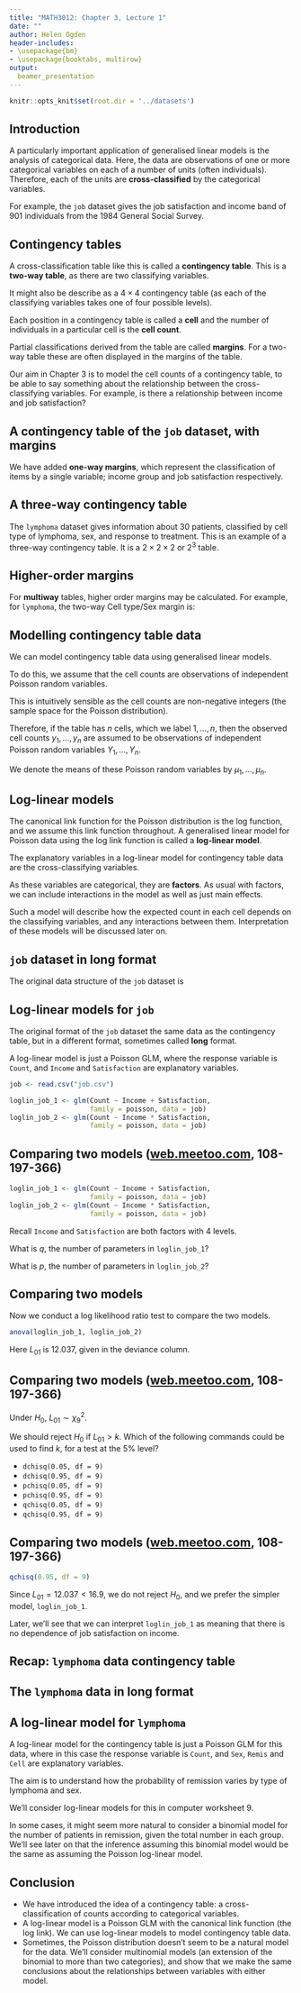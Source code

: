 ```yaml
---
title: "MATH3012: Chapter 3, Lecture 1"
date: ""
author: Helen Ogden
header-includes:
- \usepackage{bm}
- \usepackage{booktabs, multirow}
output:
  beamer_presentation
---
```



```r
knitr::opts_knit$set(root.dir = '../datasets')
```

## Introduction

A particularly important application of generalised linear models
is the analysis of categorical data.
Here, the data are observations of one or more categorical variables
on each of a number of units (often individuals).
Therefore, each of the units are **cross-classified** by the categorical
variables.

For example, the `job` dataset gives the job satisfaction
and income band of 901
individuals from the 1984 General Social Survey.

\scriptsize
\centering
\begin{tabular}{lrrrr}
\toprule
  & \multicolumn{4}{c}{Job Satisfaction} \\
Income (\$) & Very Dissat. & A Little Dissat. & Moderately Sat. & Very Sat. \\
\midrule
<6000 & 20 & 24 & 80 & 82\\
6000-15000 & 22 & 38 & 104 & 125\\
15000-25000 & 13 & 28 & 81 & 113\\
>25000 & 7 & 18 & 54 & 92\\
\bottomrule
\end{tabular}


## Contingency tables

A cross-classification table like this is called a **contingency table**.
This is a **two-way table**, as there are two classifying variables.

It might also be describe as a $4\times 4$ contingency table
(as each of the classifying variables takes one of four possible levels).

Each position in a contingency table is called a **cell** and the
number of individuals in a particular cell is the **cell count**.

Partial classifications derived from the table are called **margins**.
For a two-way table these are often displayed in the
margins of the table.

Our aim in Chapter 3 is to model the cell counts of a contingency
table, to be able to say something about the relationship between
the cross-classifying variables. For example, is there a relationship
between income and job satisfaction?

## A contingency table of the `job` dataset, with margins

\scriptsize
\begin{center}
\begin{tabular}{lrrrrr}
\toprule
  & \multicolumn{4}{c}{Job Satisfaction}  & \\
  \cmidrule{2-5}
Income (\$) & Very Dissat. & A Little Dissat. & Moderately Sat. & Very Sat. &
{\bf Sum}\\
\midrule
<6000 & 20 & 24 & 80 & 82 & {\bf 206}\\
6000-15000 & 22 & 38 & 104 & 125 & {\bf 289}\\
15000-25000 & 13 & 28 & 81 & 113 & {\bf 235}\\
>25000 & 7 & 18 & 54 & 92 & {\bf 171}\\
{\bf Sum} & {\bf 62} & {\bf 108} & {\bf 319} & {\bf 412} & {\bf 901} \\
\bottomrule
\end{tabular}
\end{center}

\normalsize
We have added **one-way margins**, which represent the classification of items by
a single variable; income group and job satisfaction respectively.

## A three-way contingency table

The `lymphoma` dataset gives information about 30 patients, classified
by cell type of lymphoma, sex, and response to treatment. This is an example of a
three-way contingency table. It is a $2\times 2\times 2$ or $2^3$ table.

\begin{center}
\begin{tabular}{lrrr}
\toprule
 & & \multicolumn{2}{c}{Remission} \\
 \cmidrule{3-4}
Cell Type & Sex  & No & Yes\\
\midrule
\multirow{2}{*}{Diffuse} & Female & 3 & 1\\
 & Male & 12 & 1\\
 \midrule
\multirow{2}{*}{Nodular} & Female & 2 & 6\\
 & Male & 1 & 4\\
\bottomrule
\end{tabular}
\end{center}

## Higher-order margins

For **multiway** tables, higher order margins may be calculated.
For example, for `lymphoma`, the two-way Cell type/Sex margin is:

\begin{center}
\begin{tabular}{lrr}
\toprule
&  \multicolumn{2}{c}{Sex} \\
\cmidrule{2-3}
Cell Type  & Female & Male\\
\midrule
Diffuse & 4 & 13\\
Nodular & 8 & 5\\
\bottomrule
\end{tabular}
\end{center}

## Modelling contingency table data

We can model contingency table data using generalised linear models.

To do this, we assume that the cell counts are observations
of independent Poisson random variables.

This is intuitively sensible as the cell counts are non-negative integers
(the sample space for the Poisson distribution).

Therefore, if the table has $n$ cells, which we label $1,\ldots ,n$, then
the observed cell counts $y_1,\ldots ,y_n$ are assumed to be observations
of independent Poisson random variables $Y_1,\ldots ,Y_n$.

We denote the means of these Poisson random variables by $\mu_1,\ldots ,\mu_n$.


## Log-linear models

The canonical link function for the Poisson distribution
is the log function, and we assume this link function throughout.
A generalised linear model for Poisson data using
the log link function is called a **log-linear model**.


The explanatory variables in a log-linear model for contingency table data are
the cross-classifying variables. 

As these variables are categorical, they are
**factors**. As usual with factors, we can include interactions in the model
as well as just main effects. 

Such a model will describe how the expected count
in each cell depends on the classifying variables, and any interactions between
them. Interpretation of these models will be discussed later on.

## `job` dataset in long format

The original data structure of the `job` dataset is

\scriptsize
\begin{center}
\begin{tabular}{llr}
\toprule
Income & Satisfaction & Count\\
\midrule
<6000 & Very Dissatisfied & 20\\
<6000 & A Little Dissatisfied & 24\\
<6000 & Moderately Satisfied & 80\\
<6000 & Very Satisfied & 82\\
6000-15000 & Very Dissatisfied & 22\\
6000-15000 & A Little Dissatisfied & 38\\
6000-15000 & Moderately Satisfied & 104\\
6000-15000 & Very Satisfied & 125\\
15000-25000 & Very Dissatisfied & 13\\
15000-25000 & A Little Dissatisfied & 28\\
15000-25000 & Moderately Satisfied & 81\\
15000-25000 & Very Satisfied & 113\\
>25000 & Very Dissatisfied & 7\\
>25000 & A Little Dissatisfied & 18\\
>25000 & Moderately Satisfied & 54\\
>25000 & Very Satisfied & 92\\
\bottomrule
\end{tabular}
\end{center}



## Log-linear models for `job`

The original format of the `job` dataset the same data 
as the contingency table,
but in a different format, sometimes called **long** format.

A log-linear model is just a Poisson GLM, where
the response variable is `Count`, and `Income`
and `Satisfaction` are explanatory variables.

```r
job <- read.csv("job.csv")
```
```r
loglin_job_1 <- glm(Count ~ Income + Satisfaction, 
                    family = poisson, data = job)
loglin_job_2 <- glm(Count ~ Income * Satisfaction, 
                    family = poisson, data = job)
```

## Comparing two models ([web.meetoo.com](https://web.meetoo.com), 108-197-366)

```r
loglin_job_1 <- glm(Count ~ Income + Satisfaction, 
                    family = poisson, data = job)
loglin_job_2 <- glm(Count ~ Income * Satisfaction, 
                    family = poisson, data = job)
```
Recall `Income` and 
`Satisfaction` are both factors with 4 levels.

What is $q$, the number of parameters in `loglin_job_1`?

\pause

What is $p$, the number of parameters in `loglin_job_2`?


## Comparing two models

Now we conduct a log likelihood ratio test to compare the two models.
\scriptsize
```r
anova(loglin_job_1, loglin_job_2)
```
\normalsize
Here $L_{01}$ is $12.037$, given in the deviance column.

## Comparing two models ([web.meetoo.com](https://web.meetoo.com), 108-197-366)

Under $H_0$, $L_{01} \sim \chi^2_9$. 

We should reject $H_0$ if $L_{01} > k$. Which of the following
commands could be used to find $k$, for a test at the $5\%$ level?

- `dchisq(0.05, df = 9)`
- `dchisq(0.95, df = 9)`
- `pchisq(0.05, df = 9)`
- `pchisq(0.95, df = 9)`
- `qchisq(0.05, df = 9)`
- `qchisq(0.95, df = 9)`

##  Comparing two models ([web.meetoo.com](https://web.meetoo.com), 108-197-366)

```r
qchisq(0.95, df = 9)
```
Since $L_{01} =  12.037 < 16.9$, we do not reject $H_0$, and
we prefer the simpler model, `loglin_job_1`.

Later, we'll see that we can interpret `loglin_job_1` as meaning
that there is no dependence
of job satisfaction on income.

## Recap: `lymphoma` data contingency table

\begin{center}
\begin{tabular}{lrrr}
\toprule
 & & \multicolumn{2}{c}{Remission} \\
 \cmidrule{3-4}
Cell Type & Sex  & No & Yes\\
\midrule
\multirow{2}{*}{Diffuse} & Female & 3 & 1\\
 & Male & 12 & 1\\
 \midrule
\multirow{2}{*}{Nodular} & Female & 2 & 6\\
 & Male & 1 & 4\\
\bottomrule
\end{tabular}
\end{center}

## The `lymphoma` data in long format

\begin{center}
\begin{tabular}{lllr}
\toprule
Cell & Sex & Remis & Count\\
\midrule
Nodular & Male & No & 1\\
Nodular & Male & Yes & 4\\
Nodular & Female & No & 2\\
Nodular & Female & Yes & 6\\
Diffuse & Male & No & 12\\
Diffuse & Male & Yes & 1\\
Diffuse & Female & No & 3\\
Diffuse & Female & Yes & 1\\
\bottomrule
\end{tabular}
\end{center}

## A log-linear model for `lymphoma`

A log-linear model for the contingency table is just a Poisson GLM
for this data, where in this case
the response variable is `Count`, and `Sex`, `Remis` and `Cell` are explanatory variables.

The aim is to understand how the probability of remission varies
by type of lymphoma and sex.

We'll consider log-linear models for this in computer worksheet 9.

\pause

In some cases, it might seem more natural to consider a
binomial model for the number of patients in remission, given
the total number in each group. We'll see later on that the inference
assuming this binomial model would be the same as assuming the Poisson
log-linear model.


## Conclusion

- We have introduced the idea of a contingency table: a cross-classification
of counts according to categorical variables.
- A log-linear model is a Poisson GLM with the canonical link function (the 
log link). We can use log-linear models to model contingency table data.
- Sometimes, the Poisson distribution doesn't seem to be a natural
model for the data. We'll consider multinomial models (an extension
of the binomial to more than two categories), and show that we make the same
conclusions about the relationships between variables with either model.

